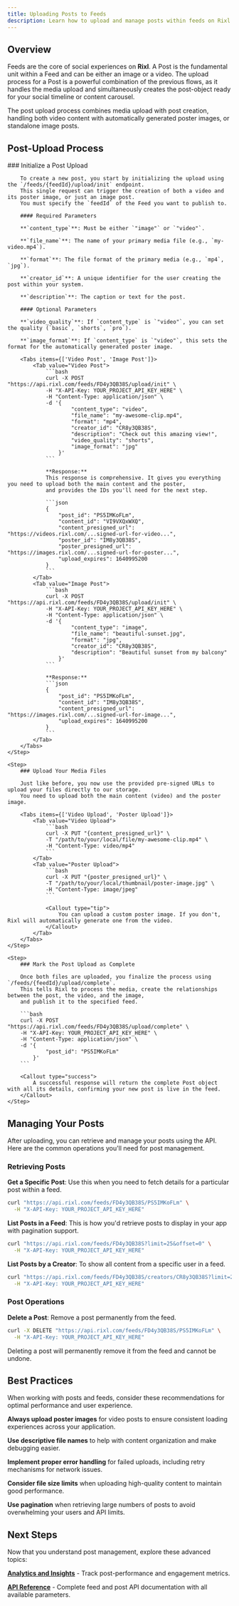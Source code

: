 ```yaml
---
title: Uploading Posts to Feeds
description: Learn how to upload and manage posts within feeds on Rixl platform.
---
```



## Overview

Feeds are the core of social experiences on **Rixl**. A Post is the fundamental unit within a Feed and can be either
an image or a video. The upload process for a Post is a powerful combination of the previous flows, as it handles
the media upload and simultaneously creates the post-object ready for your social timeline or content carousel.

<Callout type="info">
    The post upload process combines media upload with post creation, handling both video content
    with automatically generated poster images, or standalone image posts.
</Callout>

## Post-Upload Process

<Steps>
    <Step>
        ### Initialize a Post Upload

        To create a new post, you start by initializing the upload using the `/feeds/{feedId}/upload/init` endpoint.
        This single request can trigger the creation of both a video and its poster image, or just an image post.
        You must specify the `feedId` of the Feed you want to publish to.

        #### Required Parameters

        **`content_type`**: Must be either `"image"` or `"video"`.

        **`file_name`**: The name of your primary media file (e.g., `my-video.mp4`).

        **`format`**: The file format of the primary media (e.g., `mp4`, `jpg`).

        **`creator_id`**: A unique identifier for the user creating the post within your system.

        **`description`**: The caption or text for the post.

        #### Optional Parameters

        **`video_quality`**: If `content_type` is `"video"`, you can set the quality (`basic`, `shorts`, `pro`).

        **`image_format`**: If `content_type` is `"video"`, this sets the format for the automatically generated poster image.

        <Tabs items={['Video Post', 'Image Post']}>
            <Tab value="Video Post">
                ```bash
                curl -X POST "https://api.rixl.com/feeds/FD4y3QB38S/upload/init" \
                -H "X-API-Key: YOUR_PROJECT_API_KEY_HERE" \
                -H "Content-Type: application/json" \
                -d '{
                        "content_type": "video",
                        "file_name": "my-awesome-clip.mp4",
                        "format": "mp4",
                        "creator_id": "CR8y3QB38S",
                        "description": "Check out this amazing view!",
                        "video_quality": "shorts",
                        "image_format": "jpg"
                    }'
                ```

                **Response:**
                This response is comprehensive. It gives you everything you need to upload both the main content and the poster,
                and provides the IDs you'll need for the next step.

                ```json
                {
                    "post_id": "PS5IMKoFLm",
                    "content_id": "VI9VXQxWXQ",
                    "content_presigned_url": "https://videos.rixl.com/...signed-url-for-video...",
                    "poster_id": "IM8y3QB38S",
                    "poster_presigned_url": "https://images.rixl.com/...signed-url-for-poster...",
                    "upload_expires": 1640995200
                }
                ```
            </Tab>
            <Tab value="Image Post">
                ```bash
                curl -X POST "https://api.rixl.com/feeds/FD4y3QB38S/upload/init" \
                -H "X-API-Key: YOUR_PROJECT_API_KEY_HERE" \
                -H "Content-Type: application/json" \
                -d '{
                        "content_type": "image",
                        "file_name": "beautiful-sunset.jpg",
                        "format": "jpg",
                        "creator_id": "CR8y3QB38S",
                        "description": "Beautiful sunset from my balcony"
                    }'
                ```

                **Response:**
                ```json
                {
                    "post_id": "PS5IMKoFLm",
                    "content_id": "IM8y3QB38S",
                    "content_presigned_url": "https://images.rixl.com/...signed-url-for-image...",
                    "upload_expires": 1640995200
                }
                ```
            </Tab>
        </Tabs>
    </Step>

    <Step>
        ### Upload Your Media Files

        Just like before, you now use the provided pre-signed URLs to upload your files directly to our storage.
        You need to upload both the main content (video) and the poster image.

        <Tabs items={['Video Upload', 'Poster Upload']}>
            <Tab value="Video Upload">
                ```bash
                curl -X PUT "{content_presigned_url}" \
                -T "/path/to/your/local/file/my-awesome-clip.mp4" \
                -H "Content-Type: video/mp4"
                ```
            </Tab>
            <Tab value="Poster Upload">
                ```bash
                curl -X PUT "{poster_presigned_url}" \
                -T "/path/to/your/local/thumbnail/poster-image.jpg" \
                -H "Content-Type: image/jpeg"
                ```

                <Callout type="tip">
                    You can upload a custom poster image. If you don't, Rixl will automatically generate one from the video.
                </Callout>
            </Tab>
        </Tabs>
    </Step>

    <Step>
        ### Mark the Post Upload as Complete

        Once both files are uploaded, you finalize the process using `/feeds/{feedId}/upload/complete`.
        This tells Rixl to process the media, create the relationships between the post, the video, and the image,
        and publish it to the specified feed.

        ```bash
        curl -X POST "https://api.rixl.com/feeds/FD4y3QB38S/upload/complete" \
        -H "X-API-Key: YOUR_PROJECT_API_KEY_HERE" \
        -H "Content-Type: application/json" \
        -d '{
                "post_id": "PS5IMKoFLm"
            }'
        ```

        <Callout type="success">
            A successful response will return the complete Post object with all its details, confirming your new post is live in the feed.
        </Callout>
    </Step>
</Steps>

## Managing Your Posts

After uploading, you can retrieve and manage your posts using the API. Here are the common operations you'll need for post management.

### Retrieving Posts

**Get a Specific Post**: Use this when you need to fetch details for a particular post within a feed.

```bash
curl "https://api.rixl.com/feeds/FD4y3QB38S/PS5IMKoFLm" \
  -H "X-API-Key: YOUR_PROJECT_API_KEY_HERE"
```

**List Posts in a Feed**: This is how you'd retrieve posts to display in your app with pagination support.

```bash
curl "https://api.rixl.com/feeds/FD4y3QB38S?limit=25&offset=0" \
  -H "X-API-Key: YOUR_PROJECT_API_KEY_HERE"
```

**List Posts by a Creator**: To show all content from a specific user in a feed.

```bash
curl "https://api.rixl.com/feeds/FD4y3QB38S/creators/CR8y3QB38S?limit=25&offset=0" \
  -H "X-API-Key: YOUR_PROJECT_API_KEY_HERE"
```

### Post Operations

**Delete a Post**: Remove a post permanently from the feed.

```bash
curl -X DELETE "https://api.rixl.com/feeds/FD4y3QB38S/PS5IMKoFLm" \
  -H "X-API-Key: YOUR_PROJECT_API_KEY_HERE"
```

<Callout type="warn">
    Deleting a post will permanently remove it from the feed and cannot be undone.
</Callout>

## Best Practices

When working with posts and feeds, consider these recommendations for optimal performance and user experience.

**Always upload poster images** for video posts to ensure consistent loading experiences across your application.

**Use descriptive file names** to help with content organization and make debugging easier.

**Implement proper error handling** for failed uploads, including retry mechanisms for network issues.

**Consider file size limits** when uploading high-quality content to maintain good performance.

**Use pagination** when retrieving large numbers of posts to avoid overwhelming your users and API limits.

## Next Steps

Now that you understand post management, explore these advanced topics:

**[Analytics and Insights](https://dash.rixl.com)** - Track post-performance and engagement metrics.

**[API Reference](/api-reference/feeds)** - Complete feed and post API documentation with all available parameters.